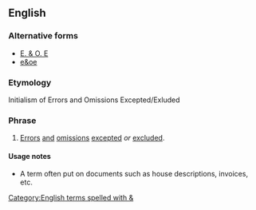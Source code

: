 {{also|EOE|e&oe}}
==English==

===Alternative forms===
* [[E. & O. E]]
* [[e&oe]]

===Etymology===
Initialism of Errors and Omissions Excepted/Exluded

===Phrase===
{{en-phrase}}

# [[error|Errors]] [[and]] [[omission]]s [[except]]ed ''or'' [[exclude]]d.

====Usage notes====
* A term often put on documents such as house descriptions, invoices, etc.

[[Category:English terms spelled with &]]